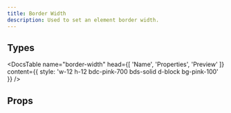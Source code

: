 ```yaml
---
title: Border Width
description: Used to set an element border width.
---
```


## Types

<DocsTable
  name="border-width"
  head={[
    'Name',
    'Properties',
    'Preview'
  ]}
  content={{
    style: 'w-12 h-12 bdc-pink-700 bds-solid d-block bg-pink-100'
  }}
/>

## Props

<DocsTable 
  type="props"
  name="border-width"
/>


